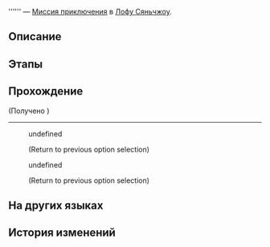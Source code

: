 {{Дополнить|Диалоги.}}
{{Миссия Инфобокс
|id              = 4040210
|Название        = 
|Изображение     = Миссия Освоения .png
|Тип             = Миссия приключения
|События         = 
|Глава           = 
|Условия         = Завершена [[Миссия Освоения]] ''[[Гончая гонится за лисой]]''
|Персонажи       = Местный на Сяньчжоу; Первопроходец
|СтартЛокация    = Центральная гавань Приюта звёздных яликов
|Мир             = Лофу Сяньчжоу
|Локации         = Центральная гавань Приюта звёздных яликов
|Предыдущая      = 
|Следующая       = 
|Награды         = Strale*10; Кредиты*5 000
}}
'''''' — [[Миссия приключения]] в [[Лофу Сяньчжоу]].

==Описание==
{{Описание|<!--официальное описание из Перекрёстка судеб-->}}

==Этапы==


==Прохождение==
{{Дополнить}}


;(Получено {{Item|Похвала высокой морали|20|x=1|text=Похвала высокой морали}})
----
<!--Unknown TalkSentence: 412100106-->
<!--Unknown TalkSentence: 412100107-->
:{{Диалог|Стрелка}} undefined
:<!--Unknown TalkSentence: 412100109-->
:<!--Unknown TalkSentence: 412100110-->
:<!--Unknown TalkSentence: 412100114-->
:<!--Unknown TalkSentence: 412100115-->
:<!--Unknown TalkSentence: 412100116-->
:<!--Unknown TalkSentence: 412100117-->
:<!--Unknown TalkSentence: 412100118-->
:;(Return to previous option selection)
:{{Диалог|Стрелка}} undefined
:<!--Unknown TalkSentence: 412100112-->
:<!--Unknown TalkSentence: 412100113-->
:<!--Unknown TalkSentence: 412100114-->
:<!--Unknown TalkSentence: 412100115-->
:<!--Unknown TalkSentence: 412100116-->
:<!--Unknown TalkSentence: 412100117-->
:<!--Unknown TalkSentence: 412100118-->
:;(Return to previous option selection)
{{Диалог Конец}}

==На других языках==
{{На других языках
|en   = 
|zhs  = 
|zht  = 
|ja   = 
|ko   = 
|es   = 
|fr   = 
|ru   = 
|th   = 
|vi   = 
|de   = 
|id   = 
|pt   = 
}}

==История изменений==
{{История изменений|2.7}}
